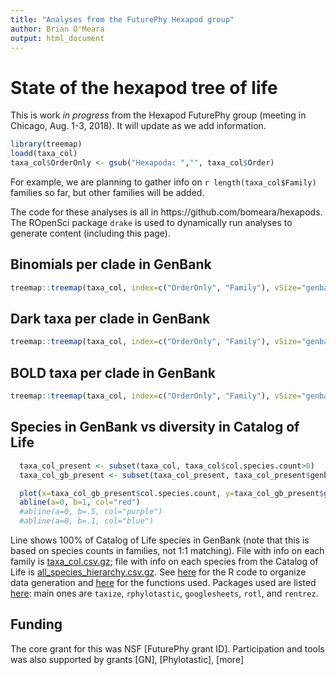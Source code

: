 ```yaml
---
title: "Analyses from the FuturePhy Hexapod group"
author: Brian O'Meara
output: html_document
---
```


# State of the hexapod tree of life

This is work *in progress* from the Hexapod FuturePhy group (meeting in Chicago, Aug. 1-3, 2018). It will update as we add information.

```r
library(treemap)
loadd(taxa_col)
taxa_col$OrderOnly <- gsub("Hexapoda: ","", taxa_col$Order)
```

For example, we are planning to gather info on `r length(taxa_col$Family)` families so far, but other families will be added.

The code for these analyses is all in https://github.com/bomeara/hexapods. The ROpenSci package `drake` is used to dynamically run analyses to generate content (including this page).


## Binomials per clade in GenBank

```r
treemap::treemap(taxa_col, index=c("OrderOnly", "Family"), vSize="genbank.known.count", type="index")
```

## Dark taxa per clade in GenBank

```r
treemap::treemap(taxa_col, index=c("OrderOnly", "Family"), vSize="genbank.dark.count", type="index")
```

## BOLD taxa per clade in GenBank

```r
treemap::treemap(taxa_col, index=c("OrderOnly", "Family"), vSize="genbank.BOLD.count", type="index")
```

## Species in GenBank vs diversity in Catalog of Life

```r
  taxa_col_present <- subset(taxa_col, taxa_col$col.species.count>0)
  taxa_col_gb_present <- subset(taxa_col_present, taxa_col_present$genbank.known.count>0)

  plot(x=taxa_col_gb_present$col.species.count, y=taxa_col_gb_present$genbank.known.count, pch=19, xlab="Number of species in Catalog of Life", ylab="Number of binomial species in GenBank", bty="n", log="xy")
  abline(a=0, b=1, col="red")
  #abline(a=0, b=.5, col="purple")
  #abline(a=0, b=.1, col="blue")


```

Line shows 100% of Catalog of Life species in GenBank (note that this is based on species counts in families, not 1:1 matching). File with info on each family is [taxa_col.csv.gz](taxa_col.csv.gz); file with info on each species from the Catalog of Life is [all_species_hierarchy.csv.gz](all_species_hierarchy.csv.gz). See [here](https://github.com/bomeara/hexapods/blob/master/R/plan.R) for the R code to organize data generation and [here](https://github.com/bomeara/hexapods/blob/master/R/functions.R) for the functions used. Packages used are listed [here](https://github.com/bomeara/hexapods/blob/master/R/packages.R): main ones are `taxize`, `rphylotastic`, `googlesheets`, `rotl`, and `rentrez`.

## Funding

The core grant for this was NSF [FuturePhy grant ID]. Participation and tools was also supported by grants [GN], [Phylotastic], [more]
